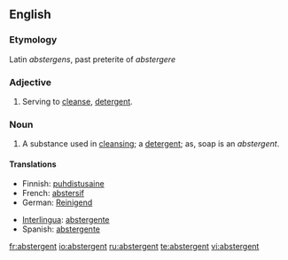 ==English==

===Etymology===
Latin ''abstergens'', past preterite of ''abstergere''

===Adjective===
{{en-adj}}

# Serving to [[cleanse]], [[detergent]].

===Noun===
{{en-noun}}

# A substance used in [[cleansing]]; a [[detergent]]; as, soap is an ''abstergent''.

====Translations====
{{trans-top|a substance used in cleansing}}
* Finnish: [[puhdistusaine]]
* French: [[abstersif]]
* German: [[Reinigend]]
{{trans-mid}}
* [[Interlingua]]: [[abstergente]]
* Spanish: [[abstergente]]
{{trans-bottom}}

[[fr:abstergent]]
[[io:abstergent]]
[[ru:abstergent]]
[[te:abstergent]]
[[vi:abstergent]]